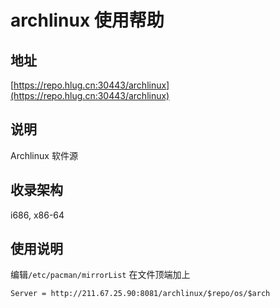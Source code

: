 # archlinux 使用帮助

## 地址
[https://repo.hlug.cn:30443/archlinux](https://repo.hlug.cn:30443/archlinux)
## 说明

Archlinux 软件源

## 收录架构
i686, x86-64

## 使用说明

编辑`/etc/pacman/mirrorList` 在文件顶端加上
```shell
Server = http://211.67.25.90:8081/archlinux/$repo/os/$arch
```